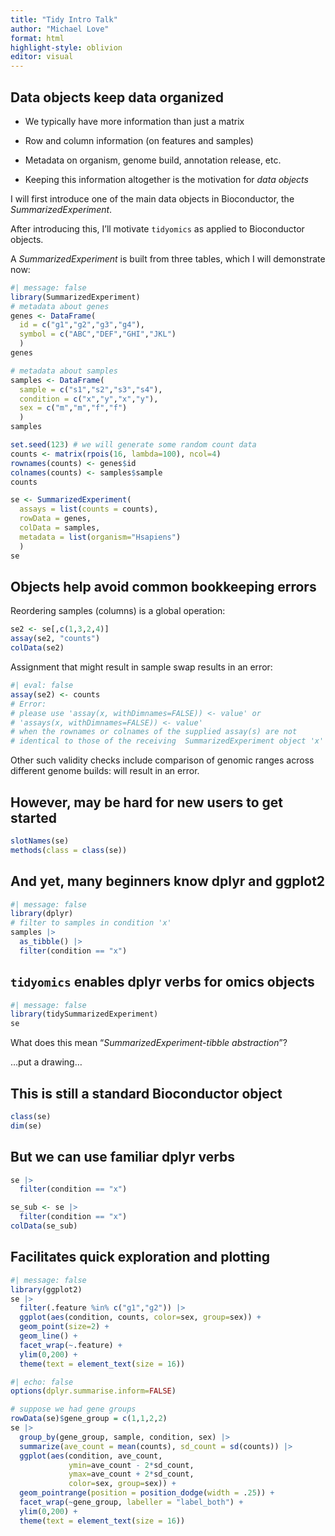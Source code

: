 ```yaml
---
title: "Tidy Intro Talk"
author: "Michael Love"
format: html
highlight-style: oblivion
editor: visual
---
```


## Data objects keep data organized

-   We typically have more information than just a matrix

-   Row and column information (on features and samples)

-   Metadata on organism, genome build, annotation release, etc.

-   Keeping this information altogether is the motivation for *data
    objects*

I will first introduce one of the main data objects in Bioconductor,
the *SummarizedExperiment*.

After introducing this, I'll motivate `tidyomics` as applied to
Bioconductor objects.

A *SummarizedExperiment* is built from three tables, which I will
demonstrate now:

```r
#| message: false
library(SummarizedExperiment)
# metadata about genes
genes <- DataFrame(
  id = c("g1","g2","g3","g4"), 
  symbol = c("ABC","DEF","GHI","JKL")
  )
genes
```

```r
# metadata about samples
samples <- DataFrame(
  sample = c("s1","s2","s3","s4"),
  condition = c("x","y","x","y"),
  sex = c("m","m","f","f")
  )
samples
```

```r
set.seed(123) # we will generate some random count data
counts <- matrix(rpois(16, lambda=100), ncol=4)
rownames(counts) <- genes$id
colnames(counts) <- samples$sample
counts
```

```r
se <- SummarizedExperiment(
  assays = list(counts = counts),
  rowData = genes, 
  colData = samples,
  metadata = list(organism="Hsapiens")
  )
se
```

## Objects help avoid common bookkeeping errors

Reordering samples (columns) is a global operation:

```r
se2 <- se[,c(1,3,2,4)]
assay(se2, "counts")
colData(se2)
```

Assignment that might result in sample swap results in an error:

```r
#| eval: false
assay(se2) <- counts
# Error:
# please use 'assay(x, withDimnames=FALSE)) <- value' or 
# 'assays(x, withDimnames=FALSE)) <- value'
# when the rownames or colnames of the supplied assay(s) are not 
# identical to those of the receiving  SummarizedExperiment object 'x'
```

Other such validity checks include comparison of genomic ranges across
different genome builds: will result in an error.

## However, may be hard for new users to get started

```r
slotNames(se)
methods(class = class(se))
```

## And yet, many beginners know dplyr and ggplot2

```r
#| message: false
library(dplyr)
# filter to samples in condition 'x'
samples |> 
  as_tibble() |> 
  filter(condition == "x")
```

## `tidyomics` enables dplyr verbs for omics objects

```r
#| message: false
library(tidySummarizedExperiment)
se
```

What does this mean "*SummarizedExperiment-tibble abstraction*"?

...put a drawing...

## This is still a standard Bioconductor object

```r
class(se)
dim(se)
```

## But we can use familiar dplyr verbs

```r
se |> 
  filter(condition == "x")
```

```r
se_sub <- se |> 
  filter(condition == "x")
colData(se_sub)
```

## Facilitates quick exploration and plotting

```r
#| message: false
library(ggplot2)
se |> 
  filter(.feature %in% c("g1","g2")) |> 
  ggplot(aes(condition, counts, color=sex, group=sex)) + 
  geom_point(size=2) + 
  geom_line() +
  facet_wrap(~.feature) +
  ylim(0,200) + 
  theme(text = element_text(size = 16))
```

```r
#| echo: false
options(dplyr.summarise.inform=FALSE)
```

```r
# suppose we had gene groups
rowData(se)$gene_group = c(1,1,2,2)
se |> 
  group_by(gene_group, sample, condition, sex) |> 
  summarize(ave_count = mean(counts), sd_count = sd(counts)) |> 
  ggplot(aes(condition, ave_count, 
             ymin=ave_count - 2*sd_count, 
             ymax=ave_count + 2*sd_count,
             color=sex, group=sex)) + 
  geom_pointrange(position = position_dodge(width = .25)) + 
  facet_wrap(~gene_group, labeller = "label_both") +
  ylim(0,200) + 
  theme(text = element_text(size = 16))
```
